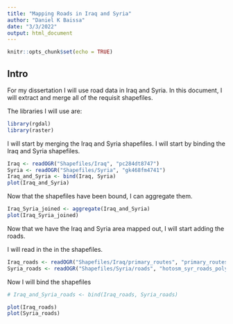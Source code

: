 ```yaml
---
title: "Mapping Roads in Iraq and Syria"
author: "Daniel K Baissa"
date: "3/3/2022"
output: html_document
---
```


```r
knitr::opts_chunk$set(echo = TRUE)
```

## Intro

For my dissertation I will use road data in Iraq and Syria. In this document, I will extract and merge all of the requisit shapefiles.

The libraries I will use are:

```r
library(rgdal)
library(raster)
```


I will start by merging the Iraq and Syria shapefiles. I will start by binding the Iraq and Syria shapefiles.

```r
Iraq <- readOGR("Shapefiles/Iraq", "pc284dt8747")
Syria <- readOGR("Shapefiles/Syria", "gk468fm4741")
Iraq_and_Syria <- bind(Iraq, Syria)
plot(Iraq_and_Syria)
```

Now that the shapefiles have been bound, I can aggregate them.

```r
Iraq_Syria_joined <- aggregate(Iraq_and_Syria)
plot(Iraq_Syria_joined)
```

Now that we have the Iraq and Syria area mapped out, I will start adding the roads.

I will read in the in the shapefiles.

```r
Iraq_roads <- readOGR("Shapefiles/Iraq/primary_routes", "primary_routes")
Syria_roads <- readOGR("Shapefiles/Syria/roads", "hotosm_syr_roads_polygons")
```

Now I will bind the shapefiles

```r
# Iraq_and_Syria_roads <- bind(Iraq_roads, Syria_roads)

plot(Iraq_roads)
plot(Syria_roads)

```

